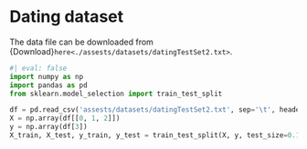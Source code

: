 
# Dating dataset
The data file can be downloaded from {Download}`here<./assests/datasets/datingTestSet2.txt>`. 

```python
#| eval: false
import numpy as np
import pandas as pd
from sklearn.model_selection import train_test_split

df = pd.read_csv('assests/datasets/datingTestSet2.txt', sep='\t', header=None)
X = np.array(df[[0, 1, 2]])
y = np.array(df[3])
X_train, X_test, y_train, y_test = train_test_split(X, y, test_size=0.15)
```

